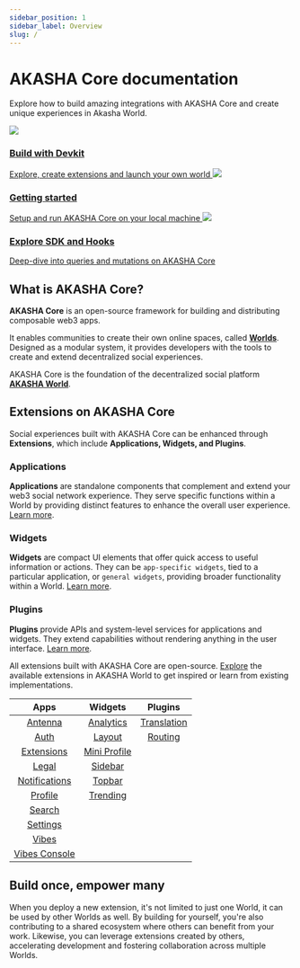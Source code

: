 ```yaml
---
sidebar_position: 1
sidebar_label: Overview
slug: /
---
```


# AKASHA Core documentation

Explore how to build amazing integrations with AKASHA Core and create unique experiences in Akasha World.

<div className="card-container">
  <a className="card clickable-card" href="/devkit">
    <img src="/img/build-with-devkit.webp"></img>
    <h3 style={{ margin: "0.5rem 0rem 0.35rem" }}>Build with Devkit</h3>
    <span style={{ margin: "0rem" }}>
      Explore, create extensions and launch your own world
    </span>
  </a>
  <a className="card clickable-card" href="/setup">
    <img src="/img/getting-started.webp"></img>
    <h3 style={{ margin: "0.5rem 0rem 0.35rem" }}>Getting started</h3>
    <span style={{ margin: "0rem" }}>
      Setup and run AKASHA Core on your local machine
    </span>
  </a>
  <a className="card clickable-card" href="/data-fetching-and-mutations">
    <img src="/img/explore-sdk-hooks.webp"></img>
    <h3 style={{ margin: "0.5rem 0rem 0.35rem" }}>Explore SDK and Hooks</h3>
    <span style={{ margin: "0rem" }}>
      Deep-dive into queries and mutations on AKASHA Core
    </span>
  </a>
</div>

## What is AKASHA Core?

**AKASHA Core** is an open-source framework for building and distributing composable web3 apps.

It enables communities to create their own online spaces, called [**Worlds**](https://akasha.org/world/). Designed as a modular system, it provides developers with the tools to create and extend decentralized social experiences.

AKASHA Core is the foundation of the decentralized social platform [**AKASHA World**](https://next.akasha-world-framework.pages.dev/).

## Extensions on AKASHA Core

Social experiences built with AKASHA Core can be enhanced through **Extensions**, which include **Applications, Widgets, and Plugins**.

### Applications

**Applications** are standalone components that complement and extend your web3 social network experience. They serve specific functions within a World by providing distinct features to enhance the overall user experience. [Learn more](./extensions/applications.md).

### Widgets

**Widgets** are compact UI elements that offer quick access to useful information or actions. They can be `app-specific widgets`, tied to a particular application, or `general widgets`, providing broader functionality within a World. [Learn more](./extensions/widgets.md).

### Plugins

**Plugins** provide APIs and system-level services for applications and widgets. They extend capabilities without rendering anything in the user interface. [Learn more](./extensions/plugins.md).

All extensions built with AKASHA Core are open-source. [Explore](https://next.akasha-world-framework.pages.dev/@akashaorg/app-extensions/installed-extensions) the available extensions in AKASHA World to get inspired or learn from existing implementations.

|                                               Apps                                                |                                              Widgets                                               |                                                   Plugins                                                   |
| :-----------------------------------------------------------------------------------------------: | :------------------------------------------------------------------------------------------------: | :---------------------------------------------------------------------------------------------------------: |
|       [Antenna](https://github.com/AKASHAorg/akasha-core/tree/next/extensions/apps/antenna)       |    [Analytics](https://github.com/AKASHAorg/akasha-core/tree/next/extensions/widgets/analytics)    | [Translation](https://github.com/AKASHAorg/akasha-core/tree/next/extensions/widgets/layout/src/translation) |
|        [Auth](https://github.com/AKASHAorg/akasha-core/tree/next/extensions/apps/auth-app)        |       [Layout](https://github.com/AKASHAorg/akasha-core/tree/next/extensions/widgets/layout)       | [Routing](https://github.com/AKASHAorg/akasha-core/blob/next/libs/app-loader/src/plugins/routing-plugin.ts) |
|    [Extensions](https://github.com/AKASHAorg/akasha-core/tree/next/extensions/apps/extensions)    | [Mini Profile](https://github.com/AKASHAorg/akasha-core/tree/next/extensions/widgets/mini-profile) |                                                                                                             |
|         [Legal](https://github.com/AKASHAorg/akasha-core/tree/next/extensions/apps/legal)         |      [Sidebar](https://github.com/AKASHAorg/akasha-core/tree/next/extensions/widgets/sidebar)      |                                                                                                             |
| [Notifications](https://github.com/AKASHAorg/akasha-core/tree/next/extensions/apps/notifications) |      [Topbar](https://github.com/AKASHAorg/akasha-core/tree/next/extensions/widgets/top-bar)       |                                                                                                             |
|       [Profile](https://github.com/AKASHAorg/akasha-core/tree/next/extensions/apps/profile)       |     [Trending](https://github.com/AKASHAorg/akasha-core/tree/next/extensions/widgets/trending)     |                                                                                                             |
|        [Search](https://github.com/AKASHAorg/akasha-core/tree/next/extensions/apps/search)        |                                                                                                    |                                                                                                             |
|      [Settings](https://github.com/AKASHAorg/akasha-core/tree/next/extensions/apps/settings)      |                                                                                                    |                                                                                                             |
|         [Vibes](https://github.com/AKASHAorg/akasha-core/tree/next/extensions/apps/vibes)         |                                                                                                    |                                                                                                             |
| [Vibes Console](https://github.com/AKASHAorg/akasha-core/tree/next/extensions/apps/vibes-console) |                                                                                                    |                                                                                                             |

## Build once, empower many

When you deploy a new extension, it's not limited to just one World, it can be used by other Worlds as well. By building for yourself, you're also contributing to a shared ecosystem where others can benefit from your work. Likewise, you can leverage extensions created by others, accelerating development and fostering collaboration across multiple Worlds.
